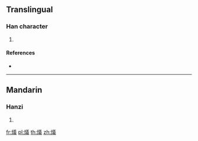 {{character info/new}}
==Translingual==

===Han character===
{{Han char|rn=86|rad=火|as=13|sn=17|four=98853|canj=FTGI}}

# {{defn|Han|sort=火13}}

====References====
* {{Han ref|kx=0685.030|dkj=19472|hdz=32242.050|uh=71E8|ud=29160|bh=ED5E|bd=60766}}

----

==Mandarin==

===Hanzi===
{{cmn-hanzi|pin=[[xī]] ([[xi1]])|wg=hsi<sup>1</sup>}}

# {{defn|lang=cmn|sort=火13}}

[[fr:燨]]
[[pl:燨]]
[[th:燨]]
[[zh:燨]]